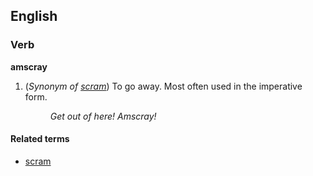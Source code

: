 ==English==
===Verb===
'''amscray''' 
# (''Synonym of [[scram]]'') To go away. Most often used in the imperative form.
#: ''Get out of here! Amscray!''
====Related terms====
*[[scram]]